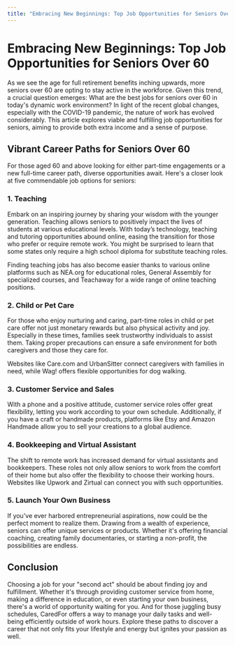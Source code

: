 ```yaml
---
title: "Embracing New Beginnings: Top Job Opportunities for Seniors Over 60"
---
```


# Embracing New Beginnings: Top Job Opportunities for Seniors Over 60

As we see the age for full retirement benefits inching upwards, more seniors over 60 are opting to stay active in the workforce. Given this trend, a crucial question emerges: What are the best jobs for seniors over 60 in today's dynamic work environment? In light of the recent global changes, especially with the COVID-19 pandemic, the nature of work has evolved considerably. This article explores viable and fulfilling job opportunities for seniors, aiming to provide both extra income and a sense of purpose.

## Vibrant Career Paths for Seniors Over 60

For those aged 60 and above looking for either part-time engagements or a new full-time career path, diverse opportunities await. Here's a closer look at five commendable job options for seniors:

### 1. Teaching

Embark on an inspiring journey by sharing your wisdom with the younger generation. Teaching allows seniors to positively impact the lives of students at various educational levels. With today’s technology, teaching and tutoring opportunities abound online, easing the transition for those who prefer or require remote work. You might be surprised to learn that some states only require a high school diploma for substitute teaching roles.

Finding teaching jobs has also become easier thanks to various online platforms such as NEA.org for educational roles, General Assembly for specialized courses, and Teachaway for a wide range of online teaching positions.

### 2. Child or Pet Care

For those who enjoy nurturing and caring, part-time roles in child or pet care offer not just monetary rewards but also physical activity and joy. Especially in these times, families seek trustworthy individuals to assist them. Taking proper precautions can ensure a safe environment for both caregivers and those they care for.

Websites like Care.com and UrbanSitter connect caregivers with families in need, while Wag! offers flexible opportunities for dog walking.

### 3. Customer Service and Sales

With a phone and a positive attitude, customer service roles offer great flexibility, letting you work according to your own schedule. Additionally, if you have a craft or handmade products, platforms like Etsy and Amazon Handmade allow you to sell your creations to a global audience.

### 4. Bookkeeping and Virtual Assistant

The shift to remote work has increased demand for virtual assistants and bookkeepers. These roles not only allow seniors to work from the comfort of their home but also offer the flexibility to choose their working hours. Websites like Upwork and Zirtual can connect you with such opportunities.

### 5. Launch Your Own Business

If you've ever harbored entrepreneurial aspirations, now could be the perfect moment to realize them. Drawing from a wealth of experience, seniors can offer unique services or products. Whether it's offering financial coaching, creating family documentaries, or starting a non-profit, the possibilities are endless.

## Conclusion

Choosing a job for your "second act" should be about finding joy and fulfillment. Whether it's through providing customer service from home, making a difference in education, or even starting your own business, there's a world of opportunity waiting for you. And for those juggling busy schedules, CaredFor offers a way to manage your daily tasks and well-being efficiently outside of work hours. Explore these paths to discover a career that not only fits your lifestyle and energy but ignites your passion as well.
